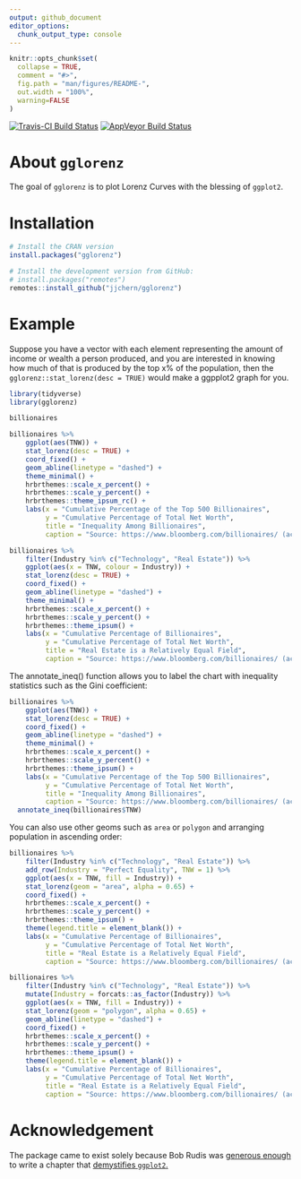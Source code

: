 ```yaml
---
output: github_document
editor_options: 
  chunk_output_type: console
---
```


<!-- README.md is generated from README.Rmd. Please edit that file -->

```r
knitr::opts_chunk$set(
  collapse = TRUE,
  comment = "#>",
  fig.path = "man/figures/README-",
  out.width = "100%",
  warning=FALSE
)
```

[![Travis-CI Build Status](https://travis-ci.org/jjchern/gglorenz.svg?branch=master)](https://travis-ci.org/jjchern/gglorenz)
[![AppVeyor Build Status](https://ci.appveyor.com/api/projects/status/github/jjchern/gglorenz?branch=master&svg=true)](https://ci.appveyor.com/project/jjchern/gglorenz)

# About `gglorenz`

The goal of `gglorenz` is to plot Lorenz Curves with the blessing of `ggplot2`.

# Installation

```R
# Install the CRAN version
install.packages("gglorenz")

# Install the development version from GitHub:
# install.packages("remotes")
remotes::install_github("jjchern/gglorenz")
```

# Example

Suppose you have a vector with each element representing the amount of income or wealth a person produced, and you are interested in knowing how much of that is produced by the top x% of the population, then the `gglorenz::stat_lorenz(desc = TRUE)` would make a ggpplot2 graph for you.

```r
library(tidyverse)
library(gglorenz)

billionaires

billionaires %>%
    ggplot(aes(TNW)) +
    stat_lorenz(desc = TRUE) +
    coord_fixed() +
    geom_abline(linetype = "dashed") +
    theme_minimal() +
    hrbrthemes::scale_x_percent() +
    hrbrthemes::scale_y_percent() +
    hrbrthemes::theme_ipsum_rc() +
    labs(x = "Cumulative Percentage of the Top 500 Billionaires",
         y = "Cumulative Percentage of Total Net Worth",
         title = "Inequality Among Billionaires",
         caption = "Source: https://www.bloomberg.com/billionaires/ (accessed February 8, 2018)")

billionaires %>%
    filter(Industry %in% c("Technology", "Real Estate")) %>%
    ggplot(aes(x = TNW, colour = Industry)) +
    stat_lorenz(desc = TRUE) +
    coord_fixed() +
    geom_abline(linetype = "dashed") +
    theme_minimal() +
    hrbrthemes::scale_x_percent() +
    hrbrthemes::scale_y_percent() +
    hrbrthemes::theme_ipsum() +
    labs(x = "Cumulative Percentage of Billionaires",
         y = "Cumulative Percentage of Total Net Worth",
         title = "Real Estate is a Relatively Equal Field",
         caption = "Source: https://www.bloomberg.com/billionaires/ (accessed February 8, 2018)")
```
The annotate_ineq() function allows you to label the chart with inequality statistics such as the Gini coefficient:


```r
billionaires %>%
    ggplot(aes(TNW)) +
    stat_lorenz(desc = TRUE) +
    coord_fixed() +
    geom_abline(linetype = "dashed") +
    theme_minimal() +
    hrbrthemes::scale_x_percent() +
    hrbrthemes::scale_y_percent() +
    hrbrthemes::theme_ipsum() +
    labs(x = "Cumulative Percentage of the Top 500 Billionaires",
         y = "Cumulative Percentage of Total Net Worth",
         title = "Inequality Among Billionaires",
         caption = "Source: https://www.bloomberg.com/billionaires/ (accessed February 8, 2018)") +
  annotate_ineq(billionaires$TNW)
```

You can also use other geoms such as `area` or `polygon` and arranging population in ascending order:

```r
billionaires %>%
    filter(Industry %in% c("Technology", "Real Estate")) %>% 
    add_row(Industry = "Perfect Equality", TNW = 1) %>% 
    ggplot(aes(x = TNW, fill = Industry)) +
    stat_lorenz(geom = "area", alpha = 0.65) +
    coord_fixed() +
    hrbrthemes::scale_x_percent() +
    hrbrthemes::scale_y_percent() +
    hrbrthemes::theme_ipsum() +
    theme(legend.title = element_blank()) +
    labs(x = "Cumulative Percentage of Billionaires",
         y = "Cumulative Percentage of Total Net Worth",
         title = "Real Estate is a Relatively Equal Field",
         caption = "Source: https://www.bloomberg.com/billionaires/ (accessed February 8, 2018)")

billionaires %>%
    filter(Industry %in% c("Technology", "Real Estate")) %>% 
    mutate(Industry = forcats::as_factor(Industry)) %>% 
    ggplot(aes(x = TNW, fill = Industry)) +
    stat_lorenz(geom = "polygon", alpha = 0.65) +
    geom_abline(linetype = "dashed") +
    coord_fixed() +
    hrbrthemes::scale_x_percent() +
    hrbrthemes::scale_y_percent() +
    hrbrthemes::theme_ipsum() +
    theme(legend.title = element_blank()) +
    labs(x = "Cumulative Percentage of Billionaires",
         y = "Cumulative Percentage of Total Net Worth",
         title = "Real Estate is a Relatively Equal Field",
         caption = "Source: https://www.bloomberg.com/billionaires/ (accessed February 8, 2018)")
```

# Acknowledgement

The package came to exist solely because Bob Rudis was [generous enough](https://github.com/hrbrmstr/ggalt/issues/46) to write a chapter that [demystifies `ggplot2`.](https://rud.is/books/creating-ggplot2-extensions/demystifying-ggplot2.html)
